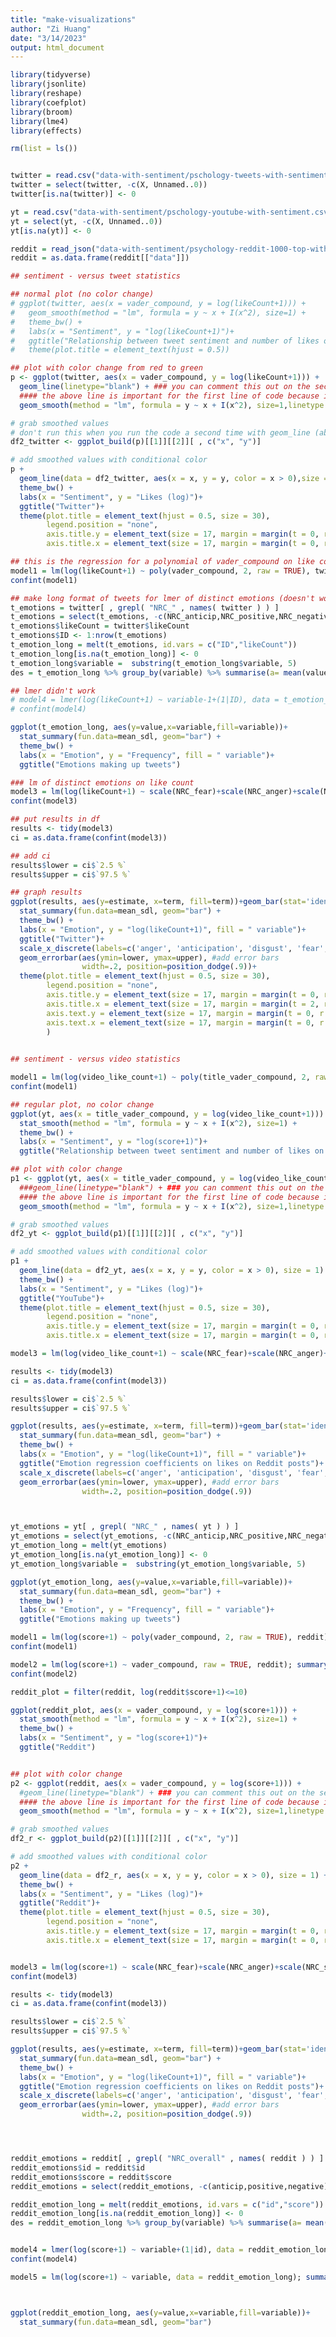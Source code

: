 ```yaml
---
title: "make-visualizations"
author: "Zi Huang"
date: "3/14/2023"
output: html_document
---
```


```r
library(tidyverse)
library(jsonlite)
library(reshape)
library(coefplot)
library(broom)
library(lme4)
library(effects)

rm(list = ls())


twitter = read.csv("data-with-sentiment/pschology-tweets-with-sentiment.csv")
twitter = select(twitter, -c(X, Unnamed..0))
twitter[is.na(twitter)] <- 0

yt = read.csv("data-with-sentiment/pschology-youtube-with-sentiment.csv")
yt = select(yt, -c(X, Unnamed..0))
yt[is.na(yt)] <- 0

reddit = read_json("data-with-sentiment/psychology-reddit-1000-top-with-sentiment.json",simplifyVector = TRUE)
reddit = as.data.frame(reddit[["data"]])
```


```r

## sentiment - versus tweet statistics

## normal plot (no color change)
# ggplot(twitter, aes(x = vader_compound, y = log(likeCount+1))) + 
#   geom_smooth(method = "lm", formula = y ~ x + I(x^2), size=1) +
#   theme_bw() +
#   labs(x = "Sentiment", y = "log(likeCount+1)")+
#   ggtitle("Relationship between tweet sentiment and number of likes on Tweets")+
#   theme(plot.title = element_text(hjust = 0.5))

## plot with color change from red to green
p <- ggplot(twitter, aes(x = vader_compound, y = log(likeCount+1))) +
  geom_line(linetype="blank") + ### you can comment this out on the second run of the code
  #### the above line is important for the first line of code because it does some kind of indexing when making df2 (which allows for the fake values to populate)
  geom_smooth(method = "lm", formula = y ~ x + I(x^2), size=1,linetype = "blank", n = 10000) 

# grab smoothed values
# don't run this when you run the code a second time with geom_line (above) commented out
df2_twitter <- ggplot_build(p)[[1]][[2]][ , c("x", "y")]

# add smoothed values with conditional color
p +
  geom_line(data = df2_twitter, aes(x = x, y = y, color = x > 0),size = 1) +
  theme_bw() +
  labs(x = "Sentiment", y = "Likes (log)")+
  ggtitle("Twitter")+
  theme(plot.title = element_text(hjust = 0.5, size = 30),
        legend.position = "none",
        axis.title.y = element_text(size = 17, margin = margin(t = 0, r = 0, b = 0, l = 0)),
        axis.title.x = element_text(size = 17, margin = margin(t = 0, r = 0, b = 0, l = 0)));p 

## this is the regression for a polynomial of vader_compound on like count
model1 = lm(log(likeCount+1) ~ poly(vader_compound, 2, raw = TRUE), twitter); summary(model1)
confint(model1)

## make long format of tweets for lmer of distinct emotions (doesn't work that well)
t_emotions = twitter[ , grepl( "NRC_" , names( twitter ) ) ]
t_emotions = select(t_emotions, -c(NRC_anticip,NRC_positive,NRC_negative,NRC_overall_emotions))
t_emotions$likeCount = twitter$likeCount
t_emotions$ID <- 1:nrow(t_emotions)
t_emotion_long = melt(t_emotions, id.vars = c("ID","likeCount"))
t_emotion_long[is.na(t_emotion_long)] <- 0
t_emotion_long$variable =  substring(t_emotion_long$variable, 5)
des = t_emotion_long %>% group_by(variable) %>% summarise(a= mean(value, na.rm=T))

## lmer didn't work
# model4 = lmer(log(likeCount+1) ~ variable-1+(1|ID), data = t_emotion_long); summary(model4)
# confint(model4)

ggplot(t_emotion_long, aes(y=value,x=variable,fill=variable))+ 
  stat_summary(fun.data=mean_sdl, geom="bar") + 
  theme_bw() +
  labs(x = "Emotion", y = "Frequency", fill = " variable")+
  ggtitle("Emotions making up tweets")

### lm of distinct emotions on like count
model3 = lm(log(likeCount+1) ~ scale(NRC_fear)+scale(NRC_anger)+scale(NRC_sadness)+scale(NRC_disgust)+                                                                    scale(NRC_trust)+scale(NRC_joy)+scale(NRC_anticipation)-1, raw = TRUE, twitter); summary(model3)
confint(model3)

## put results in df
results <- tidy(model3)
ci = as.data.frame(confint(model3))

## add ci
results$lower = ci$`2.5 %`
results$upper = ci$`97.5 %`

## graph results
ggplot(results, aes(y=estimate, x=term, fill=term))+geom_bar(stat='identity')+ 
  stat_summary(fun.data=mean_sdl, geom="bar") +
  theme_bw() +
  labs(x = "Emotion", y = "log(likeCount+1)", fill = " variable")+
  ggtitle("Twitter")+
  scale_x_discrete(labels=c('anger', 'anticipation', 'disgust', 'fear','joy','sadness','trust'))+theme(legend.position = "none")+ 
  geom_errorbar(aes(ymin=lower, ymax=upper), #add error bars 
                width=.2, position=position_dodge(.9))+
  theme(plot.title = element_text(hjust = 0.5, size = 30),
        legend.position = "none",
        axis.title.y = element_text(size = 17, margin = margin(t = 0, r = 1, b = 0, l = 0)),
        axis.title.x = element_text(size = 17, margin = margin(t = 2, r = 0, b = 0, l = 0)),
        axis.text.y = element_text(size = 17, margin = margin(t = 0, r = 0, b = 0, l = 0)),
        axis.text.x = element_text(size = 17, margin = margin(t = 0, r = 0, b = 0, l = 0)),
        ) 
 
```

```r
## sentiment - versus video statistics

model1 = lm(log(video_like_count+1) ~ poly(title_vader_compound, 2, raw = TRUE), yt); summary(model1)
confint(model1)

## regular plot, no color change
ggplot(yt, aes(x = title_vader_compound, y = log(video_like_count+1))) + 
  stat_smooth(method = "lm", formula = y ~ x + I(x^2), size=1) +
  theme_bw() +
  labs(x = "Sentiment", y = "log(score+1)")+
  ggtitle("Relationship between tweet sentiment and number of likes on YouTube Videos")

## plot with color change
p1 <- ggplot(yt, aes(x = title_vader_compound, y = log(video_like_count+1))) +
  ###geom_line(linetype="blank") + ### you can comment this out on the second run of the code
  #### the above line is important for the first line of code because it does some kind of indexing when making df2 (which allows for the fake values to populate)
  geom_smooth(method = "lm", formula = y ~ x + I(x^2), size=1,linetype = "blank", n = 10000) 

# grab smoothed values
df2_yt <- ggplot_build(p1)[[1]][[2]][ , c("x", "y")]

# add smoothed values with conditional color
p1 +
  geom_line(data = df2_yt, aes(x = x, y = y, color = x > 0), size = 1) +
  theme_bw() +
  labs(x = "Sentiment", y = "Likes (log)")+
  ggtitle("YouTube")+
  theme(plot.title = element_text(hjust = 0.5, size = 30),
        legend.position = "none",
        axis.title.y = element_text(size = 17, margin = margin(t = 0, r = 0, b = 0, l = 0)),
        axis.title.x = element_text(size = 17, margin = margin(t = 0, r = 0, b = 0, l = 0)));p1

model3 = lm(log(video_like_count+1) ~ scale(NRC_fear)+scale(NRC_anger)+scale(NRC_sadness)+scale(NRC_disgust)+                                                              scale(NRC_trust)+scale(NRC_joy)+scale(NRC_anticipation)-1, raw = TRUE, yt); summary(model3)

results <- tidy(model3)
ci = as.data.frame(confint(model3))

results$lower = ci$`2.5 %`
results$upper = ci$`97.5 %`

ggplot(results, aes(y=estimate, x=term, fill=term))+geom_bar(stat='identity')+ 
  stat_summary(fun.data=mean_sdl, geom="bar") +
  theme_bw() +
  labs(x = "Emotion", y = "log(likeCount+1)", fill = " variable")+
  ggtitle("Emotion regression coefficients on likes on Reddit posts")+
  scale_x_discrete(labels=c('anger', 'anticipation', 'disgust', 'fear','joy','sadness','trust'))+theme(legend.position = "none")+ 
  geom_errorbar(aes(ymin=lower, ymax=upper), #add error bars 
                width=.2, position=position_dodge(.9))



yt_emotions = yt[ , grepl( "NRC_" , names( yt ) ) ]
yt_emotions = select(yt_emotions, -c(NRC_anticip,NRC_positive,NRC_negative,NRC_overall_emotions))
yt_emotion_long = melt(yt_emotions)
yt_emotion_long[is.na(yt_emotion_long)] <- 0
yt_emotion_long$variable =  substring(yt_emotion_long$variable, 5)

ggplot(yt_emotion_long, aes(y=value,x=variable,fill=variable))+ 
  stat_summary(fun.data=mean_sdl, geom="bar") +
  theme_bw() +
  labs(x = "Emotion", y = "Frequency", fill = " variable")+
  ggtitle("Emotions making up tweets")

```

```r

model1 = lm(log(score+1) ~ poly(vader_compound, 2, raw = TRUE), reddit); summary(model1)
confint(model1)

model2 = lm(log(score+1) ~ vader_compound, raw = TRUE, reddit); summary(model2)
confint(model2)

reddit_plot = filter(reddit, log(reddit$score+1)<=10)

ggplot(reddit_plot, aes(x = vader_compound, y = log(score+1))) + 
  stat_smooth(method = "lm", formula = y ~ x + I(x^2), size=1) +
  theme_bw() +
  labs(x = "Sentiment", y = "log(score+1)")+
  ggtitle("Reddit")


## plot with color change
p2 <- ggplot(reddit, aes(x = vader_compound, y = log(score+1))) +
  #geom_line(linetype="blank") + ### you can comment this out on the second run of the code
  #### the above line is important for the first line of code because it does some kind of indexing when making df2 (which allows for the fake values to populate)
  geom_smooth(method = "lm", formula = y ~ x + I(x^2), size=1,linetype = "blank", n = 10000) 

# grab smoothed values
df2_r <- ggplot_build(p2)[[1]][[2]][ , c("x", "y")]

# add smoothed values with conditional color
p2 +
  geom_line(data = df2_r, aes(x = x, y = y, color = x > 0), size = 1) +
  theme_bw() +
  labs(x = "Sentiment", y = "Likes (log)")+
  ggtitle("Reddit")+
  theme(plot.title = element_text(hjust = 0.5, size = 30),
        legend.position = "none",
        axis.title.y = element_text(size = 17, margin = margin(t = 0, r = 0, b = 0, l = 0)),
        axis.title.x = element_text(size = 17, margin = margin(t = 0, r = 0, b = 0, l = 0)));p2


model3 = lm(log(score+1) ~ scale(NRC_fear)+scale(NRC_anger)+scale(NRC_sadness)+scale(NRC_disgust)+                                                                    scale(NRC_trust)+scale(NRC_joy)+scale(NRC_anticipation)-1, reddit); summary(model3)
confint(model3)

results <- tidy(model3)
ci = as.data.frame(confint(model3))

results$lower = ci$`2.5 %`
results$upper = ci$`97.5 %`

ggplot(results, aes(y=estimate, x=term, fill=term))+geom_bar(stat='identity')+ 
  stat_summary(fun.data=mean_sdl, geom="bar") +
  theme_bw() +
  labs(x = "Emotion", y = "log(likeCount+1)", fill = " variable")+
  ggtitle("Emotion regression coefficients on likes on Reddit posts")+
  scale_x_discrete(labels=c('anger', 'anticipation', 'disgust', 'fear','joy','sadness','trust'))+theme(legend.position = "none")+ 
  geom_errorbar(aes(ymin=lower, ymax=upper), #add error bars 
                width=.2, position=position_dodge(.9))




reddit_emotions = reddit[ , grepl( "NRC_overall" , names( reddit ) ) ]
reddit_emotions$id = reddit$id
reddit_emotions$score = reddit$score
reddit_emotions = select(reddit_emotions, -c(anticip,positive,negative))

reddit_emotion_long = melt(reddit_emotions, id.vars = c("id","score"))
reddit_emotion_long[is.na(reddit_emotion_long)] <- 0
des = reddit_emotion_long %>% group_by(variable) %>% summarise(a= mean(value, na.rm=T))


model4 = lmer(log(score+1) ~ variable+(1|id), data = reddit_emotion_long); summary(model4)
confint(model4)

model5 = lm(log(score+1) ~ variable, data = reddit_emotion_long); summary(model5)



ggplot(reddit_emotion_long, aes(y=value,x=variable,fill=variable))+ 
  stat_summary(fun.data=mean_sdl, geom="bar")
```

